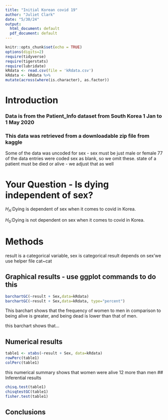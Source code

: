 ```yaml
---
title: "Initial Korean covid 19"
author: "Juliet Clark"
date: "5/30/24"
output:
  html_document: default
  pdf_document: default
---
```


```r
knitr::opts_chunk$set(echo = TRUE)
options(digits=2)
require(tidyverse)
require(tigerstats)
require(lubridate)
kRdata <- read.csv(file = 'kRdata.csv')
kRdata <- kRdata %>%
mutate(across(where(is.character), as.factor))

```

# Introduction



### Data is from the Patient_Info dataset from South Korea 1 Jan to 1 May 2020
### This data was retrieved from a downloadable zip file from kaggle

Some of the data was uncoded for sex - sex must be just male or female
77 of the data entries were coded sex  as blank, so we omit these.
state of a patient must be died or alive - we adjust that as well   
  
# Your Question - Is dying independent of sex?

$H_A$:Dying is dependent of sex when it comes to covid in Korea.

$H_0$:Dying is not dependent on sex when it comes to covid in Korea.

# Methods

result is a categorical variable, sex is categorical
result depends on sex'we use helper file cat~cat


## Graphical results - use ggplot commands to do this  


```r
barchartGC(~result + Sex,data=kRdata)
barchartGC(~result + Sex,data=kRdata, type="percent")
```
This barchart shows that the frequency of women to men in comparison to being alive is greater, and being dead is lower than that of men. 

this barchart shows that...





  
  
  
  
## Numerical results

```r
table1 <- xtabs(~result + Sex, data=kRdata)
rowPerc(table1)
colPerc(table1)
```
this numerical summary shows that women were alive 12 more than men
## Inferential results 
```r
chisq.test(table1)
chisqtestGC(table1)
fisher.test(table1)
```



## Conclusions

